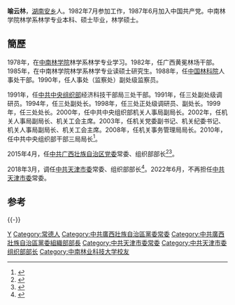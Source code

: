 '''喻云林'''{{BD|1962年|12月}}，[[湖南|湖南]][[安乡|安乡]]人。1982年7月参加工作，1987年6月加入中国共产党。中南林学院林学系林学专业本科、硕士毕业，林学硕士。

==簡歷==
1978年，在[[中南林学院|中南林学院]]林学系林学专业学习。1982年，任广西黄冕林场干部。1985年，在中南林学院林学系林学专业读硕士研究生。1988年，任[[中国林科院|中国林科院]]人事处干部。1990年，任人事处（监察处）副处级监察员。

1991年，任[[中共中央组织部|中共中央组织部]]经济科技干部局三处干部。1991年，任三处副处级调研员。1994年，任三处副处长。1998年，任三处正处级调研员、副处长。1999年，任三处处长。2000年，任中共中央组织部机关人事局副局长。2002年，任机关人事局副局长、机关工会主席。2003年，任机关党委副书记、机关纪委书记、机关人事局副局长、机关工会主席。2008年，任机关事务管理局局长。2010年，任中共中央组织部干部三局局长<ref>{{cite news|title=中共中央批准：喻云林任广西区委常委|url=http://news.163.com/15/0428/10/AO9H4C6800014JB5.html|accessdate=2015-05-21|work=网易|archive-url=https://web.archive.org/web/20160305025136/http://news.163.com/15/0428/10/AO9H4C6800014JB5.html|archive-date=2016-03-05|dead-url=yes}}</ref>。

2015年4月，任[[中共广西壮族自治区党委|中共广西壮族自治区党委]]常委、组织部部长<ref>{{cite news|title=中组部干部三局局长喻云林任广西党委常委|url=http://news.sina.com.cn/c/p/2015-04-28/093231770151.shtml|accessdate=2015-05-21|work=新浪网|archive-date=2016-11-27|archive-url=https://web.archive.org/web/20161127153731/http://news.sina.com.cn/c/p/2015-04-28/093231770151.shtml|dead-url=no}}</ref><ref>{{cite news|title=喻云林任广西党委常委 刘正东任广西大学书记|url=http://www.gx.chinanews.com/2015/1910_0428/124726.html|accessdate=2015-05-21|work=中新网广西新闻}}{{dead link|date=2017年12月 |bot=InternetArchiveBot |fix-attempted=yes }}</ref>。

2018年3月，调任[[中共天津市委|中共天津市委]]常委、组织部部长<ref>{{cite web |title=喻云林 简历 |url=http://ldzl.people.com.cn/dfzlk/front/personPage12738.htm |website=人民网 地方领导资料库 |accessdate=2021-06-15 |archive-date=2021-06-16 |archive-url=https://web.archive.org/web/20210616042939/http://ldzl.people.com.cn/dfzlk/front/personPage12738.htm |dead-url=no }}</ref>。2022年6月，不再担任[[中共天津市委|中共天津市委]]常委。

==参考==
{{reflist}}

{{-}}
{{start box}}
{{s-ppo|cpc}}
{{s-before|[[盛茂林|盛茂林]]}}
{{s-title|[[中国共产党天津市委员会|中国共产党天津市委员会]]组织部部长|2018年3月－}}
{{s-inc}}
{{s-before|[[周新建|周新建]]}}
{{s-title|[[中国共产党广西壯族自治区委员会|中国共产党广西壯族自治区委员会]]组织部部长|2015年4月－2018年3月}}
{{s-after|[[王可|王可]]}}
{{end box}}
{{天津市领导人}}

[[Category:喻姓|Y]]
[[Category:常德人|Category:常德人]]
[[Category:中共廣西壯族自治區黨委常委|Category:中共廣西壯族自治區黨委常委]]
[[Category:中共廣西壯族自治區黨委組織部部長|Category:中共廣西壯族自治區黨委組織部部長]]
[[Category:中共天津市委常委|Category:中共天津市委常委]]
[[Category:中共天津市委组织部部长|Category:中共天津市委组织部部长]]
[[Category:中南林业科技大学校友|Category:中南林业科技大学校友]]